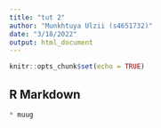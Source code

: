 ```yaml
---
title: "tut 2"
author: "Munkhtuya Ulzii (s4651732)"
date: "3/18/2022"
output: html_document
---
```


```r
knitr::opts_chunk$set(echo = TRUE)
```

## R Markdown


```r
* muug
```

